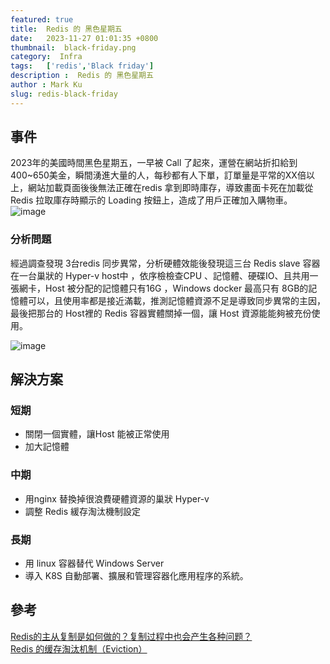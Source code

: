 ```yaml
---
featured: true
title:  Redis 的 黑色星期五 
date:   2023-11-27 01:01:35 +0800
thumbnail:  black-friday.png
category:  Infra
tags:   ['redis','Black friday']
description :  Redis 的 黑色星期五 
author : Mark Ku
slug: redis-black-friday
---
```

## 事件
2023年的美國時間黑色星期五，一早被 Call 了起來，運營在網站折扣給到 400~650美金，瞬間湧進大量的人，每秒都有人下單，訂單量是平常的XX倍以上，網站加載頁面後後無法正確在redis 拿到即時庫存，導致畫面卡死在加載從 Redis 拉取庫存時顯示的 Loading 按鈕上，造成了用戶正確加入購物車。
![image](2.png)

### 分析問題
經過調查發現 3台redis 同步異常，分析硬體效能後發現這三台 Redis slave 容器在一台巢狀的 Hyper-v host中 ，依序檢檢查CPU 、記憶體、硬碟IO、且共用一張網卡，Host 被分配的記憶體只有16G ，Windows docker 最高只有 8GB的記憶體可以，且使用率都是接近滿載，推測記憶體資源不足是導致同步異常的主因，最後把那台的 Host裡的 Redis 容器實體關掉一個，讓 Host 資源能能夠被充份使用。

![image](3.png)

## 解決方案
### 短期
* 關閉一個實體，讓Host 能被正常使用
* 加大記憶體

### 中期
* 用nginx 替換掉很浪費硬體資源的巢狀 Hyper-v
* 調整 Redis 緩存淘汰機制設定

### 長期
* 用 linux 容器替代 Windows Server 
* 導入 K8S 自動部署、擴展和管理容器化應用程序的系統。

## 參考
[Redis的主从复制是如何做的？复制过程中也会产生各种问题？](https://juejin.cn/post/7151593533130948621)  
[Redis 的缓存淘汰机制（Eviction）](https://www.cnblogs.com/buttercup/p/13888110.html)